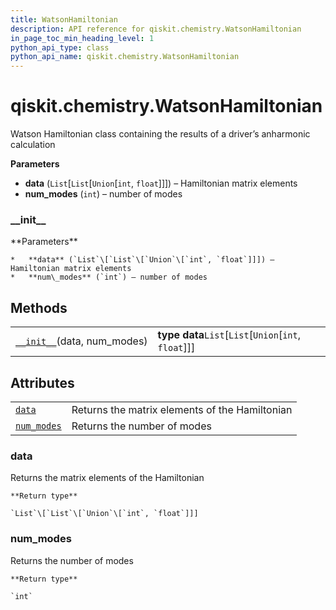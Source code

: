 ```yaml
---
title: WatsonHamiltonian
description: API reference for qiskit.chemistry.WatsonHamiltonian
in_page_toc_min_heading_level: 1
python_api_type: class
python_api_name: qiskit.chemistry.WatsonHamiltonian
---
```


<span id="qiskit-chemistry-watsonhamiltonian" />

# qiskit.chemistry.WatsonHamiltonian

<Class id="qiskit.chemistry.WatsonHamiltonian" isDedicatedPage={true} github="https://github.com/qiskit-community/qiskit-aqua/tree/stable/0.8/qiskit/chemistry/watson_hamiltonian.py" signature="WatsonHamiltonian(data, num_modes)" modifiers="class">
  Watson Hamiltonian class containing the results of a driver’s anharmonic calculation

  **Parameters**

  *   **data** (`List`\[`List`\[`Union`\[`int`, `float`]]]) – Hamiltonian matrix elements
  *   **num\_modes** (`int`) – number of modes

  ### \_\_init\_\_

  <Function id="qiskit.chemistry.WatsonHamiltonian.__init__" signature="__init__(data, num_modes)">
    **Parameters**

    *   **data** (`List`\[`List`\[`Union`\[`int`, `float`]]]) – Hamiltonian matrix elements
    *   **num\_modes** (`int`) – number of modes
  </Function>

  ## Methods

  |                                                                                                                            |                                                         |
  | -------------------------------------------------------------------------------------------------------------------------- | ------------------------------------------------------- |
  | [`__init__`](#qiskit.chemistry.WatsonHamiltonian.__init__ "qiskit.chemistry.WatsonHamiltonian.__init__")(data, num\_modes) | **type data**`List`\[`List`\[`Union`\[`int`, `float`]]] |

  ## Attributes

  |                                                                                                             |                                                |
  | ----------------------------------------------------------------------------------------------------------- | ---------------------------------------------- |
  | [`data`](#qiskit.chemistry.WatsonHamiltonian.data "qiskit.chemistry.WatsonHamiltonian.data")                | Returns the matrix elements of the Hamiltonian |
  | [`num_modes`](#qiskit.chemistry.WatsonHamiltonian.num_modes "qiskit.chemistry.WatsonHamiltonian.num_modes") | Returns the number of modes                    |

  ### data

  <Function id="qiskit.chemistry.WatsonHamiltonian.data" signature="data" modifiers="property">
    Returns the matrix elements of the Hamiltonian

    **Return type**

    `List`\[`List`\[`Union`\[`int`, `float`]]]
  </Function>

  ### num\_modes

  <Function id="qiskit.chemistry.WatsonHamiltonian.num_modes" signature="num_modes" modifiers="property">
    Returns the number of modes

    **Return type**

    `int`
  </Function>
</Class>

